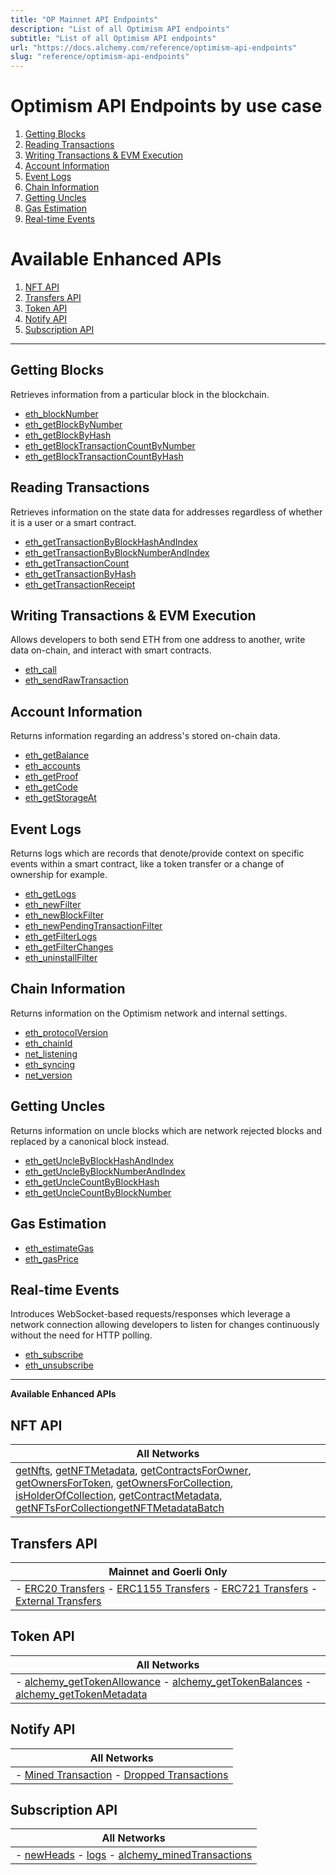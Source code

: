 ```yaml
---
title: "OP Mainnet API Endpoints"
description: "List of all Optimism API endpoints"
subtitle: "List of all Optimism API endpoints"
url: "https://docs.alchemy.com/reference/optimism-api-endpoints"
slug: "reference/optimism-api-endpoints"
---
```


# Optimism API Endpoints by use case

1. [Getting Blocks](#getting-blocks)
2. [Reading Transactions](#reading-transactions)
3. [Writing Transactions & EVM Execution](#writing-transactions--evm-execution)
4. [Account Information](#account-information)
5. [Event Logs](#event-logs)
6. [Chain Information](#chain-information)
7. [Getting Uncles](#getting-uncles)
8. [Gas Estimation](#gas-estimation)
9. [Real-time Events](#real-time-events)

# Available Enhanced APIs

1. [NFT API](#nft-api)
2. [Transfers API](#transfers-api)
3. [Token API](#token-api)
4. [Notify API](#notify-api)
5. [Subscription API](#subscription-api)

***

## Getting Blocks

Retrieves information from a particular block in the blockchain.

* [eth\_blockNumber](/reference/eth-blocknumber-optimism)
* [eth\_getBlockByNumber](/reference/eth-getblockbynumber-optimism)
* [eth\_getBlockByHash](/reference/eth-getblockbyhash-optimism)
* [eth\_getBlockTransactionCountByNumber](/reference/eth-getblocktransactioncountbynumber-optimism)
* [eth\_getBlockTransactionCountByHash](/reference/getblocktransactioncountbyhash-optimism)

## Reading Transactions

Retrieves information on the state data for addresses regardless of whether it is a user or a smart contract.

* [eth\_getTransactionByBlockHashAndIndex](/reference/eth-gettransactionbyblockhashandindex-optimism)
* [eth\_getTransactionByBlockNumberAndIndex](/reference/eth-gettransactionbyblocknumberandindex-optimism)
* [eth\_getTransactionCount](/reference/eth-gettransactioncount-optimism)
* [eth\_getTransactionByHash](/reference/eth-gettransactionbyhash-optimism)
* [eth\_getTransactionReceipt](/reference/eth-gettransactionreceipt-optimism)

## Writing Transactions & EVM Execution

Allows developers to both send ETH from one address to another, write data on-chain, and interact with smart contracts.

* [eth\_call](/reference/eth-call-optimism)
* [eth\_sendRawTransaction](/reference/eth-sendrawtransaction-optimism)

## Account Information

Returns information regarding an address's stored on-chain data.

* [eth\_getBalance](/reference/eth-getbalance-optimism)
* [eth\_accounts](/reference/eth-accounts-optimism)
* [eth\_getProof](/reference/eth-getproof-optimism)
* [eth\_getCode](/reference/eth-getcode-optimism)
* [eth\_getStorageAt](/reference/eth-getstorageat-optimism)

## Event Logs

Returns logs which are records that denote/provide context on specific events within a smart contract, like a token transfer or a change of ownership for example.

* [eth\_getLogs](/reference/eth-getlogs-optimism)
* [eth\_newFilter](/reference/eth-newfilter-optimism)
* [eth\_newBlockFilter](/reference/eth-newblockfilter-optimism)
* [eth\_newPendingTransactionFilter](/reference/eth-newpendingtransactionfilter-optimism)
* [eth\_getFilterLogs](/reference/eth-getfilterlogs-optimism)
* [eth\_getFilterChanges](/reference/eth-getfilterchanges-optimism)
* [eth\_uninstallFilter](/reference/eth-uninstallfilter-optimism-1)

## Chain Information

Returns information on the Optimism network and internal settings.

* [eth\_protocolVersion](/reference/eth-protocolversion-optimism)
* [eth\_chainId](/reference/eth-chainid-optimism)
* [net\_listening](/reference/net-listening-optimism-1)
* [eth\_syncing](/reference/eth-syncing-optimism)
* [net\_version](/reference/net-version-optimism-1)

## Getting Uncles

Returns information on uncle blocks which are network rejected blocks and replaced by a canonical block instead.

* [eth\_getUncleByBlockHashAndIndex](/reference/eth-getunclebyblockhashandindex-optimism)
* [eth\_getUncleByBlockNumberAndIndex](/reference/eth-getunclebyblocknumberandindex-optimism)
* [eth\_getUncleCountByBlockHash](/reference/eth-getunclecountbyblockhash-optimism)
* [eth\_getUncleCountByBlockNumber](/reference/eth-getunclecountbyblocknumber-optimism)

## Gas Estimation

* [eth\_estimateGas](/reference/eth-estimategas-optimism)
* [eth\_gasPrice](/reference/eth-gasprice-optimism)

## Real-time Events

Introduces WebSocket-based requests/responses which leverage a network connection allowing developers to listen for changes continuously without the need for HTTP polling.

* [eth\_subscribe](/reference/eth-subscribe-optimism)
* [eth\_unsubscribe](/reference/eth-unsubscribe-optimism)

***

**Available Enhanced APIs**

## NFT API

| All Networks                                                                                                                                                                                                                                                                                                                                                                                                                                                                      |
| --------------------------------------------------------------------------------------------------------------------------------------------------------------------------------------------------------------------------------------------------------------------------------------------------------------------------------------------------------------------------------------------------------------------------------------------------------------------------------- |
| [getNfts](/reference/getnfts), [getNFTMetadata](/reference/getnftmetadata), [getContractsForOwner](/reference/getcontractsforowner), [getOwnersForToken](/reference/getownersfortoken), [getOwnersForCollection](/reference/getownersforcollection), [isHolderOfCollection](/reference/isholderofcollection), [getContractMetadata](/reference/getcontractmetadata), [getNFTsForCollection](/reference/getnftsforcollection)[getNFTMetadataBatch](/reference/getnftmetadatabatch) |

## Transfers API

| Mainnet and Goerli Only                                                                                                                                                                                                                                                                                                     |
| --------------------------------------------------------------------------------------------------------------------------------------------------------------------------------------------------------------------------------------------------------------------------------------------------------------------------- |
| - [ERC20 Transfers](/reference/transfers-api-quickstart#2-erc20-transfers) - [ERC1155 Transfers](/reference/transfers-api-quickstart#4-erc1155-transfers) - [ERC721 Transfers](/reference/transfers-api-quickstart#3-erc721-transfers) - [External Transfers](/reference/transfers-api-quickstart#1-external-eth-transfers) |

## Token API

| All Networks                                                                                                                                                                                               |
| ---------------------------------------------------------------------------------------------------------------------------------------------------------------------------------------------------------- |
| - [alchemy\_getTokenAllowance](/reference/alchemy-gettokenallowance) - [alchemy\_getTokenBalances](/reference/alchemy-gettokenbalances) - [alchemy\_getTokenMetadata](/reference/alchemy-gettokenmetadata) |

## Notify API

| All Networks                                                                                                                 |
| ---------------------------------------------------------------------------------------------------------------------------- |
| - [Mined Transaction](/reference/mined-transaction-webhook) - [Dropped Transactions](/reference/dropped-transaction-webhook) |

## Subscription API

| All Networks                                                                                                                     |
| -------------------------------------------------------------------------------------------------------------------------------- |
| - [newHeads](/reference/newheads) - [logs](/reference/logs) - [alchemy\_minedTransactions](/reference/alchemy-minedtransactions) |
